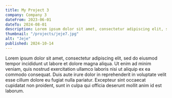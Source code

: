 ```yaml
---
title: My Project 3
company: Company 3
dateFrom: 2023-06-01
dateTo: 2024-08-01
description: Lorem ipsum dolor sit amet, consectetur adipiscing elit, sed do eiusmod tempor incididunt ut labore et dolore
thumbnail: "/projects/jeje7.jpg"
alt: "Jeje"
published: 2024-10-14
---
```


Lorem ipsum dolor sit amet, consectetur adipiscing elit, sed do eiusmod tempor incididunt ut labore et dolore magna aliqua. Ut enim ad minim veniam, quis nostrud exercitation ullamco laboris nisi ut aliquip ex ea commodo consequat. Duis aute irure dolor in reprehenderit in voluptate velit esse cillum dolore eu fugiat nulla pariatur. Excepteur sint occaecat cupidatat non proident, sunt in culpa qui officia deserunt mollit anim id est laborum.